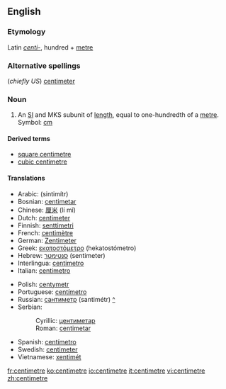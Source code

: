 ==English==

===Etymology===
Latin ''[[centi-]]'', hundred + [[metre]]

===Alternative spellings===
(''chiefly US'') [[centimeter]]

===Noun===
{{en-noun}}

# An [[SI#Abbreviation|SI]] and MKS subunit of [[length]], equal to one-hundredth of a [[metre]].  Symbol: [[cm]]

====Derived terms====
*[[square centimetre]]
*[[cubic centimetre]]

====Translations====
{{top}}
*Arabic: {{ARchar|[[سنتميتر]]}} (sintimítr) {{m}}
*Bosnian: [[centimetar#Bosnian|centimetar]] {{m}}
*Chinese: [[厘米]] (lí mǐ)
*Dutch: [[centimeter]]
*Finnish: [[senttimetri]]
*French: [[centimètre]] {{m}}
*German: [[Zentimeter]] {{m}}
*Greek: [[εκατοστόμετρο]] (hekatostómetro)
*Hebrew: [[סנטימטר]] (sentimeter) {{m}}
*Interlingua: [[centimetro]]
*Italian: [[centimetro]] {{m}}
{{mid}}
*Polish: [[centymetr]] {{m}}
*Portuguese: [[centímetro]] {{m}}
*Russian: [[сантиметр]] (santimétr) [[:ru:сантиметр|^]] {{m}}
*Serbian:
*:Cyrillic: [[центиметар#Serbian|центиметар]] {{m}}
*:Roman: [[centimetar#Serbian|centimetar]] {{m}}
*Spanish: [[centímetro]] {{m}}
*Swedish: [[centimeter]] {{c}}
*Vietnamese: [[xentimét]]
{{bottom}}

[[fr:centimetre]]
[[ko:centimetre]]
[[io:centimetre]]
[[it:centimetre]]
[[vi:centimetre]]
[[zh:centimetre]]